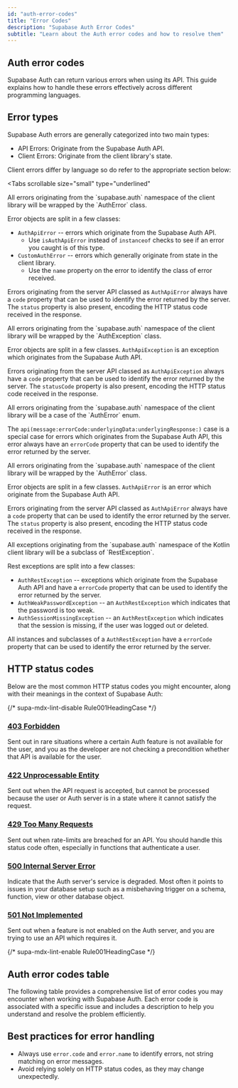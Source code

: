 ```yaml
---
id: "auth-error-codes"
title: "Error Codes"
description: "Supabase Auth Error Codes"
subtitle: "Learn about the Auth error codes and how to resolve them"
---
```


## Auth error codes

Supabase Auth can return various errors when using its API. This guide explains how to handle these errors effectively across different programming languages.

## Error types

Supabase Auth errors are generally categorized into two main types:

- API Errors: Originate from the Supabase Auth API.
- Client Errors: Originate from the client library's state.

Client errors differ by language so do refer to the appropriate section below:

<Tabs
  scrollable
  size="small"
  type="underlined"
>
<TabPanel id="javascript" label="JavaScript">
All errors originating from the `supabase.auth` namespace of the client library will be wrapped by the `AuthError` class.

Error objects are split in a few classes:

- `AuthApiError` -- errors which originate from the Supabase Auth API.
  - Use `isAuthApiError` instead of `instanceof` checks to see if an error you caught is of this type.
- `CustomAuthError` -- errors which generally originate from state in the client library.
  - Use the `name` property on the error to identify the class of error received.

Errors originating from the server API classed as `AuthApiError` always have a `code` property that can be used to identify the error returned by the server. The `status` property is also present, encoding the HTTP status code received in the response.

</TabPanel>
<TabPanel id="dart" label="Dart">
All errors originating from the `supabase.auth` namespace of the client library will be wrapped by the `AuthException` class.

Error objects are split in a few classes. `AuthApiException` is an exception which originates from the Supabase Auth API.

Errors originating from the server API classed as `AuthApiException` always have a `code` property that can be used to identify the error returned by the server. The `statusCode` property is also present, encoding the HTTP status code received in the response.

</TabPanel>
<TabPanel id="swift" label="Swift">
All errors originating from the `supabase.auth` namespace of the client library will be a case of the `AuthError` enum.

The `api(message:errorCode:underlyingData:underlyingResponse:)` case is a special case for errors which originates from the Supabase Auth API, this error always have an `errorCode` property that can be used to identify the error returned by the server.

</TabPanel>
<TabPanel id="python" label="Python">
All errors originating from the `supabase.auth` namespace of the client library will be wrapped by the `AuthError` class.

Error objects are split in a few classes. `AuthApiError` is an error which originate from the Supabase Auth API.

Errors originating from the server API classed as `AuthApiError` always have a `code` property that can be used to identify the error returned by the server. The `status` property is also present, encoding the HTTP status code received in the response.

</TabPanel>
<TabPanel id="kotlin" label="Kotlin">
All exceptions originating from the `supabase.auth` namespace of the Kotlin client library will be a subclass of `RestException`.

Rest exceptions are split into a few classes:

- `AuthRestException` -- exceptions which originate from the Supabase Auth API and have a `errorCode` property that can be used to identify the error returned by the server.
- `AuthWeakPasswordException` -- an `AuthRestException` which indicates that the password is too weak.
- `AuthSessionMissingException` -- an `AuthRestException` which indicates that the session is missing, if the user was logged out or deleted.

All instances and subclasses of a `AuthRestException` have a `errorCode` property that can be used to identify the error returned by the server.

</TabPanel>

</Tabs>

## HTTP status codes

Below are the most common HTTP status codes you might encounter, along with their meanings in the context of Supabase Auth:

{/* supa-mdx-lint-disable Rule001HeadingCase */}

### [403 Forbidden](https://developer.mozilla.org/en-US/docs/Web/HTTP/Status/403)

Sent out in rare situations where a certain Auth feature is not available for the user, and you as the developer are not checking a precondition whether that API is available for the user.

### [422 Unprocessable Entity](https://developer.mozilla.org/en-US/docs/Web/HTTP/Status/422)

Sent out when the API request is accepted, but cannot be processed because the user or Auth server is in a state where it cannot satisfy the request.

### [429 Too Many Requests](https://developer.mozilla.org/en-US/docs/Web/HTTP/Status/429)

Sent out when rate-limits are breached for an API. You should handle this status code often, especially in functions that authenticate a user.

### [500 Internal Server Error](https://developer.mozilla.org/en-US/docs/Web/HTTP/Status/500)

Indicate that the Auth server's service is degraded. Most often it points to issues in your database setup such as a misbehaving trigger on a schema, function, view or other database object.

### [501 Not Implemented](https://developer.mozilla.org/en-US/docs/Web/HTTP/Status/501)

Sent out when a feature is not enabled on the Auth server, and you are trying to use an API which requires it.

{/* supa-mdx-lint-enable Rule001HeadingCase */}

## Auth error codes table

The following table provides a comprehensive list of error codes you may encounter when working with Supabase Auth. Each error code is associated with a specific issue and includes a description to help you understand and resolve the problem efficiently.

<ErrorCodes service="auth" />

## Best practices for error handling

- Always use `error.code` and `error.name` to identify errors, not string matching on error messages.
- Avoid relying solely on HTTP status codes, as they may change unexpectedly.
